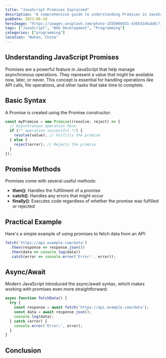 ```yaml
---
title: "JavaScript Promises Explained"
description: "A comprehensive guide to understanding Promises in JavaScript and how they help manage asynchronous operations."
pubDate: 2023-06-10
heroImage: "https://images.unsplash.com/photo-1555066931-4365d14bab8c?ixlib=rb-4.0.3&ixid=M3wxMjA3fDB8MHxwaG90by1wYWdlfHx8fGVufDB8fHx8fA%3D%3D&auto=format&fit=crop&w=1740&q=80"
tags: ["JavaScript", "Web Development", "Programming"]
categories: ["programming"]
location: "Wuhan, China"
---
```


## Understanding JavaScript Promises

Promises are a powerful feature in JavaScript that help manage asynchronous operations. They represent a value that might be available now, later, or never. This concept is essential for handling operations like API calls, file operations, and other tasks that take time to complete.

## Basic Syntax

A Promise is created using the Promise constructor:

```javascript
const myPromise = new Promise((resolve, reject) => {
  // Asynchronous operation here
  if (/* operation successful */) {
    resolve(value); // Fulfills the promise
  } else {
    reject(error); // Rejects the promise
  }
});
```

## Promise Methods

Promises come with several useful methods:

- **then()**: Handles the fulfillment of a promise
- **catch()**: Handles any errors that might occur
- **finally()**: Executes code regardless of whether the promise was fulfilled or rejected

## Practical Example

Here's a simple example of using promises to fetch data from an API:

```javascript
fetch('https://api.example.com/data')
  .then(response => response.json())
  .then(data => console.log(data))
  .catch(error => console.error('Error:', error));
```

## Async/Await

Modern JavaScript introduced the async/await syntax, which makes working with promises even more straightforward:

```javascript
async function fetchData() {
  try {
    const response = await fetch('https://api.example.com/data');
    const data = await response.json();
    console.log(data);
  } catch (error) {
    console.error('Error:', error);
  }
}
```

## Conclusion

